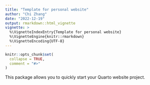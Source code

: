 ```yaml
---
title: "Template for personal website"
author: "Chi Zhang"
date: "2022-12-19"
output: rmarkdown::html_vignette
vignette: >
  %\VignetteIndexEntry{Template for personal website}
  %\VignetteEngine{knitr::rmarkdown}
  %\VignetteEncoding{UTF-8}
---
```


```r
knitr::opts_chunk$set(
  collapse = TRUE,
  comment = "#>"
)
```


This package allows you to quickly start your Quarto website project. 


